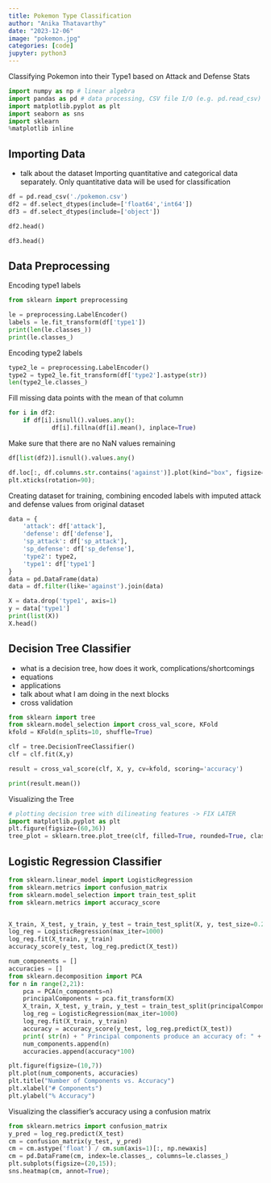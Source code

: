 ```yaml
---
title: Pokemon Type Classification
author: "Anika Thatavarthy"
date: "2023-12-06"
image: "pokemon.jpg"
categories: [code]
jupyter: python3
---
```


Classifying Pokemon into their Type1 based on Attack and Defense Stats

```python
import numpy as np # linear algebra
import pandas as pd # data processing, CSV file I/O (e.g. pd.read_csv)
import matplotlib.pyplot as plt
import seaborn as sns
import sklearn
%matplotlib inline
```

## Importing Data

- talk about the dataset
Importing quantitative and categorical data separately. Only quantitative data will be used for classification

```python
df = pd.read_csv('./pokemon.csv')
df2 = df.select_dtypes(include=['float64','int64'])
df3 = df.select_dtypes(include=['object'])
```

```python
df2.head()
```

```python
df3.head()
```

## Data Preprocessing

Encoding type1 labels

```python
from sklearn import preprocessing

le = preprocessing.LabelEncoder()
labels = le.fit_transform(df['type1'])
print(len(le.classes_))
print(le.classes_)
```

Encoding type2 labels

```python
type2_le = preprocessing.LabelEncoder()
type2 = type2_le.fit_transform(df['type2'].astype(str))
len(type2_le.classes_)
```

Fill missing data points with the mean of that column

```python
for i in df2:
    if df[i].isnull().values.any():
            df[i].fillna(df[i].mean(), inplace=True)
```

Make sure that there are no NaN values remaining

```python
df[list(df2)].isnull().values.any()
```

```python
df.loc[:, df.columns.str.contains('against')].plot(kind="box", figsize=(20,10));
plt.xticks(rotation=90);
```

Creating dataset for training, combining encoded labels with imputed attack and defense values from original dataset

```python
data = {
    'attack': df['attack'],
    'defense': df['defense'],
    'sp_attack': df['sp_attack'],
    'sp_defense': df['sp_defense'],
    'type2': type2,
    'type1': df['type1']
}
data = pd.DataFrame(data)
data = df.filter(like='against').join(data)

X = data.drop('type1', axis=1)
y = data['type1']
print(list(X))
X.head()
```

## Decision Tree Classifier

- what is a decision tree, how does it work, complications/shortcomings
- equations
- applications
- talk about what I am doing in the next blocks
- cross validation

```python
from sklearn import tree
from sklearn.model_selection import cross_val_score, KFold
kfold = KFold(n_splits=10, shuffle=True)

clf = tree.DecisionTreeClassifier()
clf = clf.fit(X,y)

result = cross_val_score(clf, X, y, cv=kfold, scoring='accuracy')

print(result.mean())
```

Visualizing the Tree

```python
# plotting decision tree with dilineating features -> FIX LATER
import matplotlib.pyplot as plt
plt.figure(figsize=(60,36))
tree_plot = sklearn.tree.plot_tree(clf, filled=True, rounded=True, class_names=list(y.unique()), feature_names=list(X.columns))
```

## Logistic Regression Classifier

```python
from sklearn.linear_model import LogisticRegression
from sklearn.metrics import confusion_matrix
from sklearn.model_selection import train_test_split
from sklearn.metrics import accuracy_score


X_train, X_test, y_train, y_test = train_test_split(X, y, test_size=0.25, random_state=48)
log_reg = LogisticRegression(max_iter=1000)
log_reg.fit(X_train, y_train)
accuracy_score(y_test, log_reg.predict(X_test))
```

```python
num_components = []
accuracies = []
from sklearn.decomposition import PCA
for n in range(2,21):
    pca = PCA(n_components=n)
    principalComponents = pca.fit_transform(X)
    X_train, X_test, y_train, y_test = train_test_split(principalComponents, y, test_size=0.25, random_state=48)
    log_reg = LogisticRegression(max_iter=1000)
    log_reg.fit(X_train, y_train)
    accuracy = accuracy_score(y_test, log_reg.predict(X_test))
    print( str(n) + " Principal components produce an accuracy of: " + str(accuracy))
    num_components.append(n)
    accuracies.append(accuracy*100)
```

```python
plt.figure(figsize=(10,7))
plt.plot(num_components, accuracies)
plt.title("Number of Components vs. Accuracy")
plt.xlabel("# Components")
plt.ylabel("% Accuracy")
```

Visualizing the classifier's accuracy using a confusion matrix

```python
from sklearn.metrics import confusion_matrix
y_pred = log_reg.predict(X_test)
cm = confusion_matrix(y_test, y_pred)
cm = cm.astype('float') / cm.sum(axis=1)[:, np.newaxis]
cm = pd.DataFrame(cm, index=le.classes_, columns=le.classes_)
plt.subplots(figsize=(20,15));
sns.heatmap(cm, annot=True);
```

